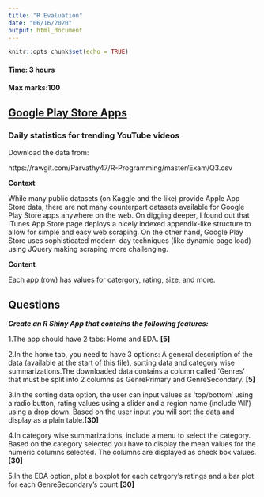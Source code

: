 ```yaml
---
title: "R Evaluation"
date: "06/16/2020"
output: html_document
---
```


```r
knitr::opts_chunk$set(echo = TRUE)
```

#### Time: 3 hours
#### Max marks:100

## [Google Play Store Apps](https://www.kaggle.com/lava18/google-play-store-apps?select=googleplaystore.csv)
### Daily statistics for trending YouTube videos

Download the data from:

https://rawgit.com/Parvathy47/R-Programming/master/Exam/Q3.csv

**Context**

While many public datasets (on Kaggle and the like) provide Apple App Store data, there are not many counterpart datasets available for Google Play Store apps anywhere on the web. On digging deeper, I found out that iTunes App Store page deploys a nicely indexed appendix-like structure to allow for simple and easy web scraping. On the other hand, Google Play Store uses sophisticated modern-day techniques (like dynamic page load) using JQuery making scraping more challenging.


**Content**

Each app (row) has values for catergory, rating, size, and more.

## Questions
***Create an R Shiny App that contains the following features:***

1.The app should have 2 tabs: Home and EDA. **[5]**

2.In the home tab, you need to have 3 options: A general description of the data (available at the start of this file), sorting data and  category wise summarizations.The downloaded data contains a column called 'Genres' that must be split into 2 columns as GenrePrimary and GenreSecondary.  **[5]**

3.In the sorting data option, the user can input values as 'top/bottom' using a radio button, rating values using a slider and a region name (include 'All') using a drop down. Based on the user input you will sort the data and display as a plain table.**[30]**

4.In category wise summarizations, include a menu to select the category. Based on the category selected you have to display the mean values for the numeric columns selected. The columns are displayed as check box values.**[30]**

5.In the EDA option, plot a boxplot for each catrgory's ratings and a bar plot for each GenreSecondary's count.**[30]**
